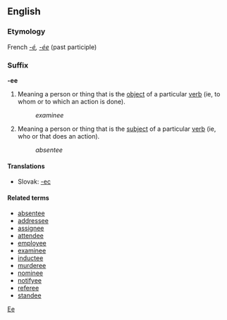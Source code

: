 ==English==
===Etymology===
French ''[[-é]], [[-ée]]'' (past participle)
===Suffix===
'''-ee'''

#Meaning a person or thing that is the [[object]] of a particular [[verb]] (ie, to whom or to which an action is done).
#:''examinee''
#Meaning a person or thing that is the [[subject]] of a particular [[verb]] (ie, who or that does an action).
#:''absentee''

==== Translations ====
*Slovak: [[-ec]]

====Related terms====
*[[absentee]]
*[[addressee]]
*[[assignee]]
*[[attendee]]
*[[employee]]
*[[examinee]]
*[[inductee]]
*[[murderee]]
*[[nominee]]
*[[notifyee]]
*[[referee]]
*[[standee]]

[[Category:English suffixes|Ee]]